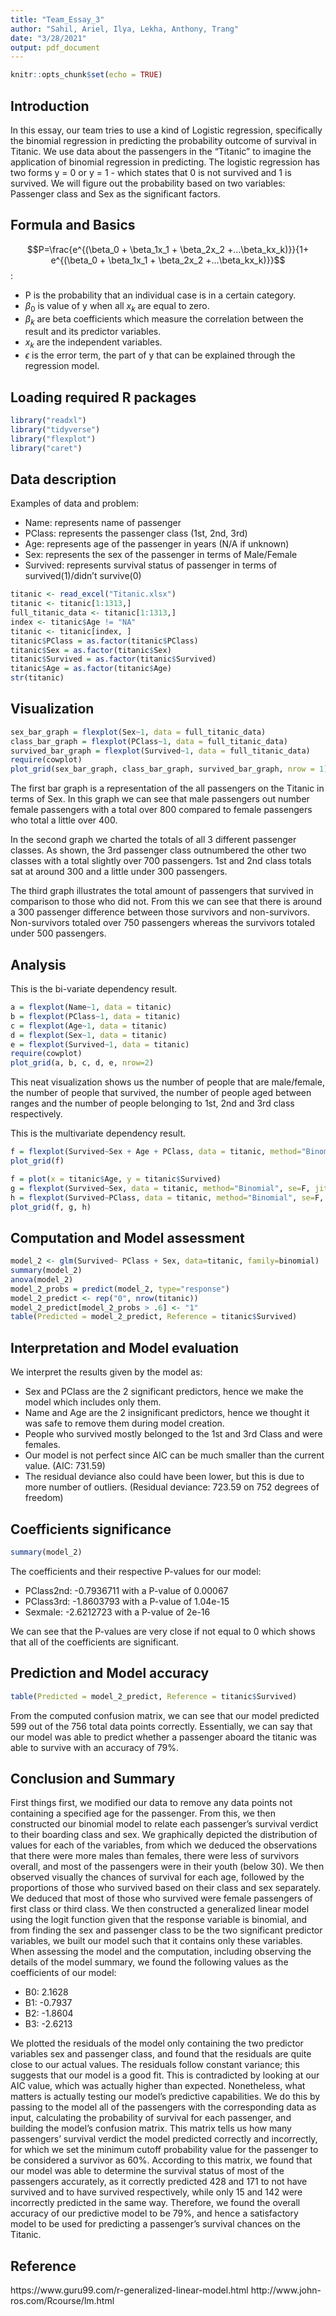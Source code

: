 ```yaml
---
title: "Team_Essay_3"
author: "Sahil, Ariel, Ilya, Lekha, Anthony, Trang"
date: "3/28/2021"
output: pdf_document
---
```


```r
knitr::opts_chunk$set(echo = TRUE)
```

## Introduction

In this essay, our team tries to use a kind of Logistic regression, specifically the binomial regression in predicting the probability outcome of survival in Titanic. We use data about the passengers in the "Titanic" to imagine the application of binomial regression in predicting. The logistic regression has two forms y = 0 or y = 1 - which states that 0 is not survived and 1 is survived. We will figure out the probability based on two variables: Passenger class and Sex as the significant factors.

## Formula and Basics

$$P=\frac{e^{(\beta_0 + \beta_1x_1 + \beta_2x_2 +...\beta_kx_k)}}{1+ e^{(\beta_0 + \beta_1x_1 + \beta_2x_2 +...\beta_kx_k)}}$$:

  + P is the probability that an individual case is in a certain category.
  + $\beta_0$ is value of y when all $x_k$ are equal to zero.
  + $\beta_k$ are beta coefficients which measure the correlation between the result and its predictor variables.
  + $x_k$ are the independent variables.
  + $\epsilon$ is the error term, the part of y that can be explained through the regression model.

## Loading required R packages

```r
library("readxl")
library("tidyverse")
library("flexplot")
library("caret")
```

## Data description

Examples of data and problem: 

- Name: represents name of passenger
- PClass: represents the passenger class (1st, 2nd, 3rd)
- Age: represents age of the passenger in years (N/A if unknown)
- Sex: represents the sex of the passenger in terms of Male/Female
- Survived: represents survival status of passenger in terms of survived(1)/didn't survive(0)

```r
titanic <- read_excel("Titanic.xlsx")
titanic <- titanic[1:1313,]
full_titanic_data <- titanic[1:1313,]
index <- titanic$Age != "NA"
titanic <- titanic[index, ]
titanic$PClass = as.factor(titanic$PClass)
titanic$Sex = as.factor(titanic$Sex)
titanic$Survived = as.factor(titanic$Survived)
titanic$Age = as.factor(titanic$Age)
str(titanic)
```

## Visualization

```r
sex_bar_graph = flexplot(Sex~1, data = full_titanic_data)
class_bar_graph = flexplot(PClass~1, data = full_titanic_data)
survived_bar_graph = flexplot(Survived~1, data = full_titanic_data)
require(cowplot)
plot_grid(sex_bar_graph, class_bar_graph, survived_bar_graph, nrow = 1)
```

The first bar graph is a representation of the all passengers on the Titanic in terms of Sex. In this graph we can see that male passengers out number female passengers with a total over 800 compared to female passengers who total a little over 400. 

In the second graph we charted the totals of all 3 different passenger classes. As shown, the 3rd passenger class outnumbered the other two classes with a total slightly over 700 passengers. 1st and 2nd class totals sat at around 300 and a little under 300 passengers. 

The third graph illustrates the total amount of passengers that survived in comparison to those who did not. From this we can see that there is around a 300 passenger difference between those survivors and non-survivors. Non-survivors totaled over 750 passengers whereas the survivors totaled under 500 passengers.

## Analysis

This is the bi-variate dependency result.

```r
a = flexplot(Name~1, data = titanic)
b = flexplot(PClass~1, data = titanic)
c = flexplot(Age~1, data = titanic)
d = flexplot(Sex~1, data = titanic)
e = flexplot(Survived~1, data = titanic)
require(cowplot)
plot_grid(a, b, c, d, e, nrow=2)
```

This neat visualization shows us the number of people that are male/female, the number of people that survived, the number of people aged between ranges and the number of people belonging to 1st, 2nd and 3rd class respectively.

This is the multivariate dependency result.

```r
f = flexplot(Survived~Sex + Age + PClass, data = titanic, method="Binomial", se=F, jitter=c(0, 0.2)) 
plot_grid(f)
```


```r
f = plot(x = titanic$Age, y = titanic$Survived)
g = flexplot(Survived~Sex, data = titanic, method="Binomial", se=F, jitter=c(0, 0.2))
h = flexplot(Survived~PClass, data = titanic, method="Binomial", se=F, jitter=c(0, 0.2))
plot_grid(f, g, h)
```

## Computation and Model assessment

```r
model_2 <- glm(Survived~ PClass + Sex, data=titanic, family=binomial)
summary(model_2)
anova(model_2)
model_2_probs = predict(model_2, type="response")
model_2_predict <- rep("0", nrow(titanic))
model_2_predict[model_2_probs > .6] <- "1"
table(Predicted = model_2_predict, Reference = titanic$Survived)
```

## Interpretation and Model evaluation

We interpret the results given by the model as:

  + Sex and PClass are the 2 significant predictors, hence we make the model which includes only them.
  + Name and Age are the 2 insignificant predictors, hence we thought it was safe to remove them during model creation.
  + People who survived mostly belonged to the 1st and 3rd Class and were females.
  + Our model is not perfect since AIC can be much smaller than the current value. (AIC: 731.59)
  + The residual deviance also could have been lower, but this is due to more number of outliers. (Residual deviance:  723.59  on      752  degrees of freedom)
  
## Coefficients significance 
```R
summary(model_2)
```
The coefficients and their respective P-values for our model:

  + PClass2nd: -0.7936711 with a P-value of 0.00067
  + PClass3rd: -1.8603793 with a P-value of 1.04e-15
  + Sexmale: -2.6212723 with a P-value of 2e-16

We can see that the P-values are very close if not equal to 0 which shows that all of the coefficients are significant.

## Prediction and Model accuracy

```R
table(Predicted = model_2_predict, Reference = titanic$Survived)
```

From the computed confusion matrix, we can see that our model predicted 599 out of the 756 total data points correctly. Essentially, we can say that our model was able to predict whether a passenger aboard the titanic was able to survive with an accuracy of 79%.   

## Conclusion and Summary

First things first, we modified our data to remove any data points not containing a specified age for the passenger. From this, we then constructed our binomial model to relate each passenger’s survival verdict to their boarding class and sex. We graphically depicted the distribution of values for each of the variables, from which we deduced the observations that there were more males than females, there were less of survivors overall, and most of the passengers were in their youth (below 30). We then observed visually the chances of survival for each age, followed by the proportions of those who survived based on their class and sex separately. We deduced that most of those who survived were female passengers of first class or third class.
We then constructed a generalized linear model using the logit function given that the response variable is binomial, and from finding the sex and passenger class to be the two significant predictor variables, we built our model such that it contains only these variables.
When assessing the model and the computation, including observing the details of the model summary, we found the following values as the coefficients of our model:

  + B0: 2.1628
  + B1: -0.7937
  + B2: -1.8604
  + B3: -2.6213
  
We plotted the residuals of the model only containing the two predictor variables sex and passenger class, and found that the residuals are quite close to our actual values. The residuals follow constant variance; this suggests that our model is a good fit. This is contradicted by looking at our AIC value, which was actually higher than expected. 
Nonetheless, what matters is actually testing our model's predictive capabilities. We do this by passing to the model all of the passengers with the corresponding data as input, calculating the probability of survival for each passenger, and building the model’s confusion matrix. This matrix tells us how many passengers’ survival verdict the model predicted correctly and incorrectly, for which we set the minimum cutoff probability value for the passenger to be considered a survivor as 60%.
According to this matrix, we found that our model was able to determine the survival status of most of the passengers accurately, as it correctly predicted 428 and 171 to not have survived and to have survived respectively, while only 15 and 142 were incorrectly predicted in the same way. Therefore, we found the overall accuracy of our predictive model to be 79%, and hence a satisfactory model to be used for predicting a passenger’s survival chances on the Titanic.

## Reference

https://www.guru99.com/r-generalized-linear-model.html
http://www.john-ros.com/Rcourse/lm.html
